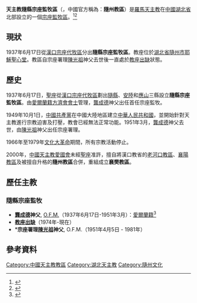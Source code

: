 {{Infobox Roman Catholic diocese
|Roman Catholic Diocese of = 天主教隨縣監牧區
|Latin name of diocese = Apostolica Praefectura Suihsienensis
|local                 = 隨州教區（[[中國天主教主教團|中方建制]]）
|image                 = 
|caption               = 
|location              = [[中國|中國]][[湖北省|湖北省]][[隨州市|隨州市]]
|territory             = [[隨縣|隨縣]]、[[安陸縣|安陸縣]]、[[應山縣|應山縣]]
|population            = 
 
|rite                  = [[羅馬禮|羅馬禮]]
|patron                = 
|province              = （直屬[[聖座|聖座]]）
|established           = {{unbulleted list|1937年6月17日 (成立宗座監牧區)|}}
|population_as_of      = 
|parishes              = 
|secular priests       = 
|cathedral             = [[隨州耶穌聖心堂|隨州耶穌聖心堂]]
|co-cathedral          =
|leadership            = 宗座監牧
|metropolitan          = 
|pope                  = {{Incumbent pope}}
|bishop                = [[教座從缺|教座從缺]]
|coadjutor archbishop  =
|coadjutor bishop      =
|auxiliary             =
|emeritus              =
}}
'''天主教隨縣宗座監牧區'''（{{lang-la|Apostolica Praefectura Suihsienensis}}，中國官方稱為：'''隨州教區'''）是[[羅馬天主教|羅馬天主教]]在[[中國|中國]][[湖北省|湖北省]]北部設立的一個[[宗座監牧區|宗座監牧區]]。<ref>{{Cite web |url=http://www.gcatholic.org/dioceses/diocese/suih0.htm |title=Apostolic Prefecture of Suixian 隨縣 |access-date=2021年9月23日 |archive-date=2021年10月19日 |archive-url=https://web.archive.org/web/20211019035834/http://www.gcatholic.org/dioceses/diocese/suih0.htm |dead-url=no }}</ref><ref>{{Cite web |url=http://www.catholic-hierarchy.org/diocese/dsuih.html |title=Prefecture Apostolic of Suixian [Suihsien] |access-date=2008年10月11日 |archive-date=2021年10月22日 |archive-url=https://web.archive.org/web/20211022070042/http://www.catholic-hierarchy.org/diocese/dsuih.html |dead-url=no }}</ref>

== 現狀 ==
1937年6月17日從[[天主教漢口總教區|漢口宗座代牧區]]分出'''隨縣宗座監牧區'''。教座位於[[湖北省|湖北省]][[隨州市|隨州市]][[隨州耶穌聖心堂|耶穌聖心堂]]。教區自宗座署理[[陳光祖|陳光祖]]神父去世後一直處於[[教座出缺|教座出缺]]狀態。

==歷史==
1937年6月17日，[[聖座|聖座]]從[[天主教漢口總教區|漢口宗座代牧區]]劃出[[隨縣|隨縣]]、[[安陸|安陸]]和[[應山|應山]]三縣設立'''隨縣宗座監牧區'''。由[[愛爾蘭人|愛爾蘭籍]][[方濟會|方濟會會士]]管理，[[龔成德|龔成德]]神父出任首任宗座監牧。

1949年10月1日，[[中國共產黨|中國共產黨]]在中國大陸地區建立[[中華人民共和國|中華人民共和國]]，並開始針對天主教進行宗教迫害及打壓，教會已經無法正常功能。1951年3月，[[龔成德|龔成德]]神父去世，由[[陳光祖|陳光祖]]神父出任宗座署理。

1966年至1979年[[文化大革命|文化大革命]]期間，所有宗教活動停止。

2000年，[[中國天主教愛國會|中國天主教愛國會]]未經[[聖座|聖座]]准許，擅自將漢口教省的[[天主教老河口教區|老河口教區]]、[[天主教襄陽教區|襄陽教區]]及被擅自升格的'''隨州教區'''合併，重組成立'''襄樊教區'''。

== 歷任主教 ==
===隨縣宗座監牧===
*'''[[龔成德|龔成德]]神父''', [[方濟會|O.F.M.]]（1937年6月17日-1951年3月）：[[愛爾蘭人|愛爾蘭籍]]<ref>{{Cite web |url=http://www.catholic-hierarchy.org/bishop/bconn.html |title=Father Patrick Maurice Connaughton, O.F.M. † |access-date=2019年12月28日 |archive-date=2021年10月27日 |archive-url=https://web.archive.org/web/20211027070750/http://www.catholic-hierarchy.org/bishop/bconn.html |dead-url=no }}</ref>
*'''[[教座出缺|教座出缺]]'''（1974年-現在）
*̈*̈'''宗座署理[[陳光祖|陳光祖]]神父''', O.F.M.（1951年4月5日 - 1981年）

==參考資料==
<div class="references-small">
<references />
</div>

{{中國天主教教區}}
[[Category:中國天主教教區|Category:中國天主教教區]]
[[Category:湖北天主教|Category:湖北天主教]]
[[Category:隨州文化|Category:隨州文化]]